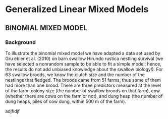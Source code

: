 # Generalized Linear Mixed Models {#glmm}


## BINOMIAL MIXED MODEL

### Background
To illustrate the binomial mixed model we have adapted a data set used by Gru ̈ebler et al. (2010) on barn swallow Hirundo rustica nestling survival (we have selected a nonrandom sample to be able to fit a simple model; hence, the results do not add unbiased knowledge about the swallow biology!). For 63 swallow broods, we know the clutch size and the number of the nestlings that fledged. The broods came from 51 farms, thus some of them had more than one brood. There are three predictors measured at the level of the farm: colony size (the number of swallow broods on that farm), cow (whether there are cows on the farm or not), and dung heap (the number of dung heaps, piles of cow dung, within 500 m of the farm).

adjfldjf